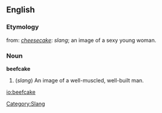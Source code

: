 ==English==

===Etymology===
from: ''[[cheesecake]]'': ''slang''; an image of a sexy young woman.

===Noun===
{{wikipedia}}
'''beefcake'''
# (''slang'') An image of a well-muscled, well-built man.
[[Category:Slang]]

[[io:beefcake]]